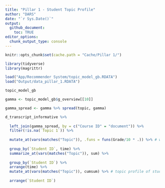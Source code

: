 ```yaml
---
title: "Pillar 1 - Student Topic Profile"
author: "DARS"
date: "`r Sys.Date()`"
output: 
  github_document:
    toc: TRUE
editor_options: 
  chunk_output_type: console
---
```


```r
knitr::opts_chunk$set(cache.path = "Cache/Pillar 1/")

library(tidyverse)
library(magrittr)
```

```r
load("App/Recommender System/topic_model_gb.RDATA")
load("Output/data_pillar_1.RDATA")

topic_model_gb
```

```r
gamma <- topic_model_gb$g_overview[[10]]
```

```r
gamma_spread <- gamma %>% spread(topic, gamma)
```

```r
d_transcript_informative %>% 
  
  left_join(gamma_spread, by = c("Course ID" = "document")) %>%
  filter(!is.na(`Topic 1`)) %>%
  
  mutate_at(vars(matches("Topic")), .funs = funs(Grade/10 * .)) %>% # weigh by grade
  
  group_by(`Student ID`, time) %>%
  summarize_at(vars(matches("Topic")), sum) %>% 
  
  group_by(`Student ID`) %>%
  arrange(time) %>% 
  mutate_at(vars(matches("Topic")), cumsum) %>% # topic profile of student at time t
  
  arrange(`Student ID`)
```
